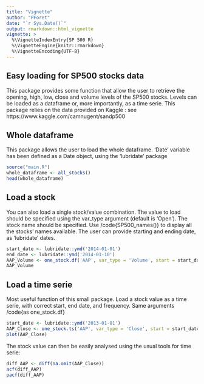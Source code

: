 ```yaml
---
title: "Vignette"
author: "PForet"
date: "`r Sys.Date()`"
output: rmarkdown::html_vignette
vignette: >
  %\VignetteIndexEntry{SP 500 R}
  %\VignetteEngine{knitr::rmarkdown}
  %\VignetteEncoding{UTF-8}
---
```


## Easy loading for SP500 stocks data

This package provides some function that allow the user to retrieve the opening, high, low, close and volume levels of the SP500 stocks. Levels can be loaded as a dataframe or, more importantly, as a time serie. 
This package relies on the data provided on Kaggle : see https://www.kaggle.com/camnugent/sandp500

## Whole dataframe

This package allows the user to load the whole dataframe. 'Date' variable has been defined as a Date object, using the 'lubridate' package 
```r
source("main.R")
whole_dataframe <- all_stocks()
head(whole_dataframe)
```

## Load a stock

You can also load a single stock/value combination. The value to load should be specified using the var_type argument (default is 'Open').
The stock name should be specified. Use /code{SP500_names()} to display all the stocks' names available.
The user can provide starting and ending date, as 'lubridate' dates.

```r
start_date <- lubridate::ymd('2014-01-01')
end_date <- lubridate::ymd('2014-01-10')
AAP_Volume <- one_stock.df('AAP', var_type = 'Volume', start = start_date, end = end_date)
AAP_Volume
```
## Load a time serie

Most useful function of this small package. Load a stock value as a time serie, with correct start, end date, and frequency.
Same arguments /code{as one_stock.df}

```r
start_date <- lubridate::ymd('2013-01-01')
AAP_Close <- one_stock.ts('AAP', var_type = 'Close', start = start_date)
plot(AAP_Close)
```

The stock value can then be easily analysed using the usual tools for time serie:

```r
diff_AAP <- diff(na.omit(AAP_Close))
acf(diff_AAP)
pacf(diff_AAP)
```


